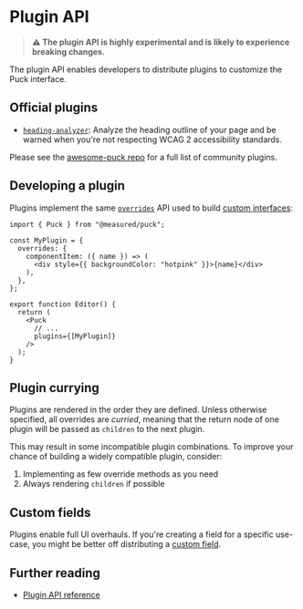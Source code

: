 # Plugin API

> **⚠️ The plugin API is highly experimental and is likely to experience breaking changes.**

The plugin API enables developers to distribute plugins to customize the Puck interface.

## Official plugins

- [`heading-analyzer`](https://github.com/measuredco/puck/tree/main/packages/plugin-heading-analyzer): Analyze the heading outline of your page and be warned when you're not respecting WCAG 2 accessibility standards.

Please see the [awesome-puck repo](https://github.com/measuredco/awesome-puck) for a full list of community plugins.

## Developing a plugin

Plugins implement the same [`overrides`](/docs/api-reference/overrides) API used to build [custom interfaces](custom-interfaces#ui-overrides):

```tsx showLineNumbers copy {3-9, 15}
import { Puck } from "@measured/puck";

const MyPlugin = {
  overrides: {
    componentItem: ({ name }) => (
      <div style={{ backgroundColor: "hotpink" }}>{name}</div>
    ),
  },
};

export function Editor() {
  return (
    <Puck
      // ...
      plugins={[MyPlugin]}
    />
  );
}
```

## Plugin currying

Plugins are rendered in the order they are defined. Unless otherwise specified, all overrides are _curried_, meaning that the return node of one plugin will be passed as `children` to the next plugin.

This may result in some incompatible plugin combinations. To improve your chance of building a widely compatible plugin, consider:

1. Implementing as few override methods as you need
2. Always rendering `children` if possible

## Custom fields

Plugins enable full UI overhauls. If you're creating a field for a specific use-case, you might be better off distributing a [custom field](custom-fields).

## Further reading

- [Plugin API reference](/docs/api-reference/plugin)
